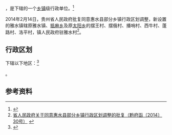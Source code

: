 {{中国乡级行政区|52/27/31/104/000}}

'''{{PAGENAMEBASE}}'''，是{{PRC admin/fullname|52/27/31/104/000|3}}下辖的一个[[乡镇|乡镇]]级行政单位。<ref>{{PRC admin/ref sgc|{{PRC admin/parent|52/27/31/104/000}}}}</ref>

2014年2月14日，贵州省人民政府批复同意惠水县部分乡镇行政区划调整，新设置的雅水镇辖原雅水镇、[[抵麻乡|抵麻乡]]及原[[太阳乡_(惠水县)|太阳乡]]的摆王村、摆俄村、播哨村、西牛村、蓬路村、洛平村，镇人民政府驻雅水村<ref>[http://www.gzgov.gov.cn/zyzxyll/zcfg/zfwj/qfh/201508/t20150814_5838.html 省人民政府关于同意惠水县部分乡镇行政区划调整的批复（黔府函〔2014〕30号）] {{webarchive|url=https://web.archive.org/web/20170831223449/http://www.gzgov.gov.cn/zyzxyll/zcfg/zfwj/qfh/201508/t20150814_5838.html |date=2017-08-31 }}</ref>。

== 行政区划 ==

{{PAGENAMEBASE}}下辖以下地区：<ref>{{PRC admin/ref sgc|52/27/31/104/000}}</ref>

{{PRC admin/children|52/27/31/104/000}}。

== 参考资料 ==

{{reflist}}

{{行政区划小作品}}
{{PRC admin/navcat|52/27/31/104/000}}